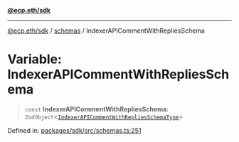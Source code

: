 [**@ecp.eth/sdk**](/sdk-reference/index.mdx)

***

[@ecp.eth/sdk](/sdk-reference/index.mdx) / [schemas](/sdk-reference/schemas/index.mdx) / IndexerAPICommentWithRepliesSchema

# Variable: IndexerAPICommentWithRepliesSchema

> `const` **IndexerAPICommentWithRepliesSchema**: `ZodObject`\<[`IndexerAPICommentWithRepliesSchemaType`](/sdk-reference/schemas/type-aliases/IndexerAPICommentWithRepliesSchemaType.mdx)\>

Defined in: [packages/sdk/src/schemas.ts:251](https://github.com/ecp-eth/comments-monorepo/blob/main/packages/sdk/src/schemas.ts#L251)
